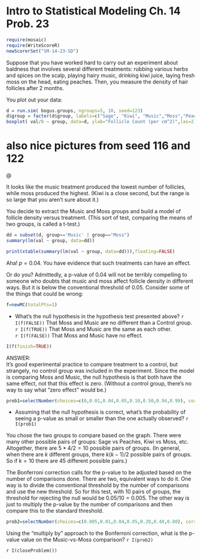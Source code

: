 Intro to Statistical Modeling Ch. 14 Prob. 23
========================================================
```r
require(mosaic)
require(WriteScoreR)
newScorerSet("SM-14-23-SD")
```

Suppose that you have worked hard to carry out an experiment about baldness that involves several different treatments: rubbing various herbs and spices on the scalp, playing hairy music, drinking kiwi juice, laying fresh moss on the head, eating peaches.  Then, you measure the density of hair follicles after 2 months. 

You plot out your data:

```r
d = run.sim( bogus.groups, ngroups=5, 10, seed=123)
d$group = factor(d$group, labels=c("Sage", "Kiwi", "Music","Moss","Peaches"))
boxplot( val/8 ~ group, data=d, ylab="Follicle Count (per cm^2)",las=2)
```
# also nice pictures from seed 116 and 122
@ 

\centerline{\includegraphics[width=3.5in]{Figures/multiple-moss}}

It looks like the music treatment produced the lowest number of follicles, while moss produced the highest.  (Kiwi is a close second, but the range is so large that you aren't sure about it.)

You decide to extract the Music and Moss groups and build a model of follicle density versus treatment.  (This sort of test, comparing the means of two groups, is called a t-test.)

```r
dd = subset(d, group=='Music' | group=="Moss")
summary(lm(val ~ group, data=dd))
```

```r
print(xtable(summary(lm(val ~ group, data=dd))),floating=FALSE)
```

Aha!  $p = 0.04$.  You have evidence that such treatments can have an effect.

Or do you?  Admittedly, a p-value of 0.04 will not be terribly compelling to someone who doubts that music and moss affect follicle density in different ways.  But it is below the conventional threshold of 0.05.  Consider some of the things that could be wrong:

```r
f=newMC(totalPts=1)
```
* What's the null hypothesis in the hypothesis test presented above?
`r I(f(FALSE))` That Moss and Music are no different than a Control group.    
`r I(f(TRUE))` That Moss and Music are the same as each other.    
`r I(f(FALSE))` That Moss and Music have no effect.     
```r
I(f(finish=TRUE))
```

<aside>
ANSWER:     
It's good experimental practice to compare treatment to a control, but strangely, no control group was included in the experiment.  Since the model is comparing Moss and Music, the null hypothesis is that both have the same effect, not that this effect is zero.  (Without a control group, there's no way to say what "zero effect" would be.)
</aside>

```r
prob1=selectNumber(choices=c(0,0.01,0.04,0.05,0.10,0.50,0.94,0.99), correct=c(0.04), totalPts=1, name="pvalue")
```
* Assuming that the null hypothesis is correct, what's the probability of seeing a p-value as small or smaller than the one actually observed? `r I(prob1)`

You chose the two groups to compare based on the graph.  There were many other possible pairs of groups: Sage vs Peaches, Kiwi vs Moss, etc.  Altogether, there are $5*4/2 = 10$ possible pairs of groups.  (In general, when there are $k$ different groups, there $k(k-1)/2$ possible pairs of groups.  So if $k=10$ there are 45 different possible pairs.)  

The Bonferroni correction calls for the p-value to be adjusted based on the number of comparisons done.  There are two, equivalent ways to do it.  One way is to divide the conventional threshold by the number of comparisons and use the new threshold.  So for this test, with 10 pairs of groups, the threshold for rejecting the null would be $0.05/10 = 0.005$.  The other way is just to multiply the p-value by the number of comparisons and then compare this to the standard threshold. 

```r
prob2=selectNumber(choices=c(0.005,0.01,0.04,0.05,0.20,0.40,0.80), correct=c(0.40), totalPts=1, name="multiplyBy")
```
Using the "multiply by" approach to the Bonferroni correction, what is the p-value value on the Music-vs-Moss comparison? `r I(prob2)`


`r I(closeProblem())`